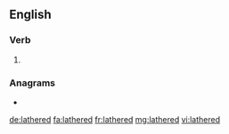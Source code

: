 ==English==

===Verb===
{{head|en|verb form}}

# {{en-past of|lather}}

===Anagrams===
* {{l|en|haltered}}

[[de:lathered]]
[[fa:lathered]]
[[fr:lathered]]
[[mg:lathered]]
[[vi:lathered]]